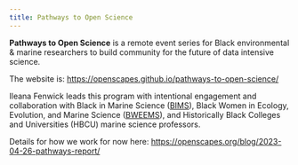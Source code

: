 ```yaml
---
title: Pathways to Open Science
---
```


**Pathways to Open Science** is a remote event series for Black environmental & marine researchers to build community for the future of data intensive science. 

The website is: <https://openscapes.github.io/pathways-to-open-science/>

Ileana Fenwick leads this program with intentional engagement and collaboration with Black in Marine Science ([BIMS](https://www.blackinmarinescience.org/)), Black Women in Ecology, Evolution, and Marine Science ([BWEEMS](https://www.bweems.org/)), and Historically Black Colleges and Universities (HBCU) marine science professors. 

Details for how we work for now here: <https://openscapes.org/blog/2023-04-26-pathways-report/>